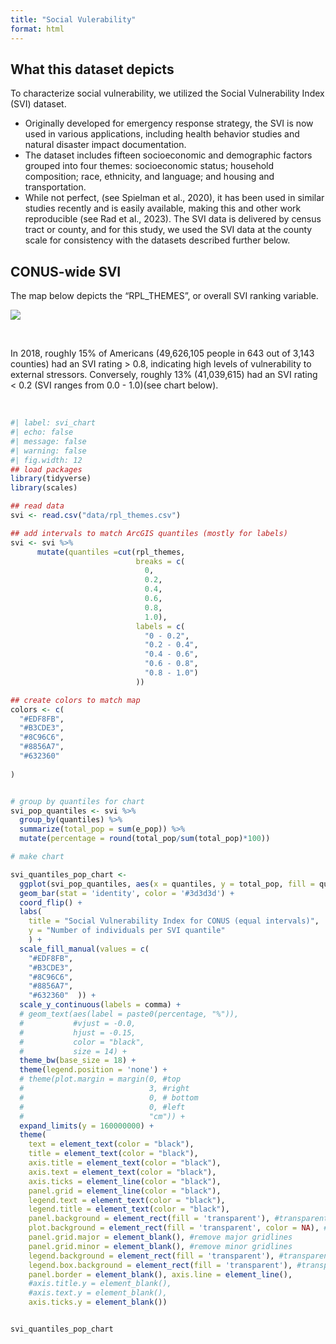 ```yaml
---
title: "Social Vulerability"
format: html
---
```


## What this dataset depicts

To characterize social vulnerability, we utilized the Social Vulnerability Index (SVI) dataset.

* Originally developed for emergency response strategy, the SVI is now used in various applications, including health behavior studies and natural disaster impact documentation.
* The dataset includes fifteen socioeconomic and demographic factors grouped into four themes: socioeconomic status; household composition; race, ethnicity, and language; and housing and transportation.
* While not perfect, (see Spielman et al., 2020), it has been used in similar studies recently and is easily available, making this and other work reproducible (see Rad et al., 2023). The SVI data is delivered by census tract or county, and for this study, we used the SVI data at the county scale for consistency with the datasets described further below.  

## CONUS-wide SVI

The map below depicts the "RPL_THEMES", or overall SVI ranking variable.  

![](assets/svi_full.jpg){fig-alt="A drawing of an elephant."}

<br>

In 2018, roughly 15% of Americans (49,626,105 people in 643 out of 3,143 counties) had an SVI rating > 0.8, indicating high levels of vulnerability to external stressors. Conversely, roughly 13% (41,039,615) had an SVI rating < 0.2 (SVI ranges from 0.0 - 1.0)(see chart below).

<br>

```r
#| label: svi_chart
#| echo: false
#| message: false
#| warning: false
#| fig.width: 12
## load packages
library(tidyverse)
library(scales)

## read data
svi <- read.csv("data/rpl_themes.csv")

## add intervals to match ArcGIS quantiles (mostly for labels)
svi <- svi %>%
      mutate(quantiles =cut(rpl_themes, 
                            breaks = c(
                              0,
                              0.2,
                              0.4,
                              0.6,
                              0.8,
                              1.0),
                            labels = c(
                              "0 - 0.2",
                              "0.2 - 0.4",
                              "0.4 - 0.6",
                              "0.6 - 0.8",
                              "0.8 - 1.0")
                            ))

## create colors to match map
colors <- c(
  "#EDF8FB",
  "#B3CDE3",
  "#8C96C6",
  "#8856A7",
  "#632360"
  
)


# group by quantiles for chart
svi_pop_quantiles <- svi %>%
  group_by(quantiles) %>%
  summarize(total_pop = sum(e_pop)) %>%
  mutate(percentage = round(total_pop/sum(total_pop)*100))

# make chart

svi_quantiles_pop_chart <-
  ggplot(svi_pop_quantiles, aes(x = quantiles, y = total_pop, fill = quantiles)) +
  geom_bar(stat = 'identity', color = '#3d3d3d') +
  coord_flip() +
  labs(
    title = "Social Vulnerability Index for CONUS (equal intervals)",
    y = "Number of individuals per SVI quantile"
    ) +
  scale_fill_manual(values = c(
    "#EDF8FB",
    "#B3CDE3",
    "#8C96C6",
    "#8856A7",
    "#632360"  )) +
  scale_y_continuous(labels = comma) +
  # geom_text(aes(label = paste0(percentage, "%")),
  #           #vjust = -0.0, 
  #           hjust = -0.15, 
  #           color = "black",
  #           size = 14) + 
  theme_bw(base_size = 18) +
  theme(legend.position = 'none') +
  # theme(plot.margin = margin(0, #top
  #                            3, #right
  #                            0, # bottom
  #                            0, #left
  #                            "cm")) + 
  expand_limits(y = 160000000) + 
  theme(
    text = element_text(color = "black"),
    title = element_text(color = "black"),
    axis.title = element_text(color = "black"),
    axis.text = element_text(color = "black"),
    axis.ticks = element_line(color = "black"),
    panel.grid = element_line(color = "black"),
    legend.text = element_text(color = "black"),
    legend.title = element_text(color = "black"),
    panel.background = element_rect(fill = 'transparent'), #transparent panel bg
    plot.background = element_rect(fill = 'transparent', color = NA), #transparent plot bg
    panel.grid.major = element_blank(), #remove major gridlines
    panel.grid.minor = element_blank(), #remove minor gridlines
    legend.background = element_rect(fill = 'transparent'), #transparent legend bg
    legend.box.background = element_rect(fill = 'transparent'), #transparent legend panel
    panel.border = element_blank(), axis.line = element_line(),
    #axis.title.y = element_blank(),
    #axis.text.y = element_blank(),
    axis.ticks.y = element_blank())


svi_quantiles_pop_chart

```

